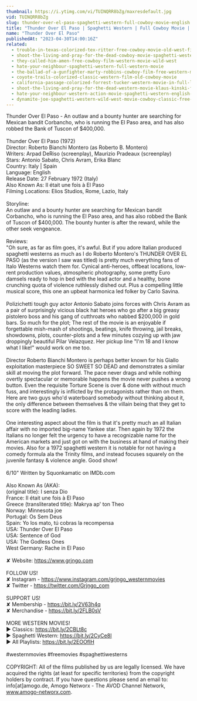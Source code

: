 ```yaml
---
thumbnail: https://i.ytimg.com/vi/TUINQRR8bZg/maxresdefault.jpg
vid: TUINQRR8bZg
slug: thunder-over-el-paso-spaghetti-western-full-cowboy-movie-english
title: "Thunder Over El Paso | Spaghetti Western | Full Cowboy Movie | English"
name: "Thunder Over El Paso"
publishedAt: "2023-04-30T14:00:16Z"
related:
  - trouble-in-texas-colorized-tex-ritter-free-cowboy-movie-old-west-film
  - shoot-the-living-and-pray-for-the-dead-cowboy-movie-spaghetti-western
  - they-called-him-amen-free-cowboy-film-western-movie-wild-west
  - hate-your-neighbour-spaghetti-western-full-western-movie
  - the-ballad-of-a-gunfighter-marty-robbins-cowboy-film-free-western-movie
  - coyote-trails-colorized-classic-western-film-old-cowboy-movie
  - california-passage-colorized-forrest-tucker-western-movie-in-full-length
  - shoot-the-living-and-pray-for-the-dead-western-movie-klaus-kinski-full-movie
  - hate-your-neighbour-western-action-movie-spaghetti-western-english-cowboy-film
  - dynamite-joe-spaghetti-western-wild-west-movie-cowboy-classic-free-movie-english
---
```


Thunder Over El Paso - An outlaw and a bounty hunter are searching for Mexican bandit Corbancho, who is running the El Paso area, and has also robbed the Bank of Tuscon of $400,000.<br />
<br />
Thunder Over El Paso (1972)<br />
Director: Roberto Bianchi Montero (as Roberto B. Montero)<br />
Writers: Arpad DeRiso (screenplay), Maurizio Pradeaux (screenplay) <br />
Stars: Antonio Sabato, Chris Avram, Erika Blanc <br />
Country: Italy | Spain<br />
Language: English<br />
Release Date: 27 February 1972 (Italy) <br />
Also Known As: Il était une fois à El Paso <br />
Filming Locations: Elios Studios, Rome, Lazio, Italy <br />
<br />
Storyline:<br />
An outlaw and a bounty hunter are searching for Mexican bandit Corbancho, who is running the El Paso area, and has also robbed the Bank of Tuscon of $400,000. The bounty hunter is after the reward, while the other seek vengeance.<br />
<br />
Reviews:<br />
"Oh sure, as far as film goes, it's awful. But if you adore Italian produced spaghetti westerns as much as I do Roberto Montero's THUNDER OVER EL PASO (as the version I saw was titled) is pretty much everything fans of Italo Westerns watch them for. Cynical anti-heroes, offbeat locations, low-rent production values, atmospheric photography, some pretty Euro damsels ready to hop in bed with the lead actor and a healthy, bone crunching quota of violence ruthlessly dished out. Plus a compelling little musical score, this one an upbeat harmonica led folker by Carlo Savina.<br />
<br />
Polizichetti tough guy actor Antonio Sabato joins forces with Chris Avram as a pair of surprisingly vicious black hat heroes who go after a big greasy pistolero boss and his gang of cutthroats who nabbed $200,000 in gold bars. So much for the plot; The rest of the movie is an enjoyable if forgettable mish-mash of shootings, beatings, knife throwing, jail breaks, showdowns, plots, counter-plots and a few minutes cozying up with jaw droppingly beautiful Pilar Velazquez. Her pickup line "I'm 18 and I know what I like!" would work on me too.<br />
<br />
Director Roberto Bianchi Montero is perhaps better known for his Giallo exploitation masterpiece SO SWEET SO DEAD and demonstrates a similar skill at moving the plot forward. The pace never drags and while nothing overtly spectacular or memorable happens the movie never pushes a wrong button. Even the requisite Torture Scene is over & done with without much fuss, and interestingly is inflicted by the protagonists rather than on them. Here are two guys who'd waterboard somebody without thinking about it, the only difference between themselves & the villain being that they get to score with the leading ladies.<br />
<br />
One interesting aspect about the film is that it's pretty much an all Italian affair with no imported big-name Yankee star. Then again by 1972 the Italians no longer felt the urgency to have a recognizable name for the American markets and just got on with the business at hand of making their movies. Also for a 1972 spaghetti western it is notable for not having a comedy formula ala the Trinity films, and instead focuses squarely on the juvenile fantasy & violence angle. Good show!<br />
<br />
6/10" Written by Squonkamatic on IMDb.com<br />
<br />
Also Known As (AKA):<br />
(original title): I senza Dio<br />
France: Il était une fois à El Paso<br />
Greece (transliterated title): Makrya ap' ton Theo<br />
Norway: Minnesota joe<br />
Portugal: Os Sem Deus<br />
Spain: Yo los mato, tú cobras la recompensa<br />
USA: Thunder Over El Paso<br />
USA: Sentence of God<br />
USA: The Godless Ones<br />
West Germany: Rache in El Paso<br />
<br />
✘ Website: https://www.grjngo.com<br />
<br />
FOLLOW US!<br />
✘ Instagram - https://www.instagram.com/grjngo_westernmovies<br />
✘ Twitter - https://twitter.com/Grjngo_com<br />
<br />
SUPPORT US!<br />
✘ Membership - https://bit.ly/2V63h4q<br />
✘ Merchandise - https://bit.ly/2FLB0sV<br />
<br />
MORE WESTERN MOVIES! <br />
► Classics: https://bit.ly/2CBLt8c <br />
► Spaghetti Western: https://bit.ly/2CyCe8I <br />
► All Playlists: https://bit.ly/2EOOfIH <br />
<br />
#westernmovies #freemovies #spaghettiwesterns<br />
<br />
COPYRIGHT: All of the films published by us are legally licensed. We have acquired the rights (at least for specific territories) from the copyright holders by contract. If you have questions please send an email to: info[at]amogo.de, Amogo Networx - The AVOD Channel Network, www.amogo-networx.com.